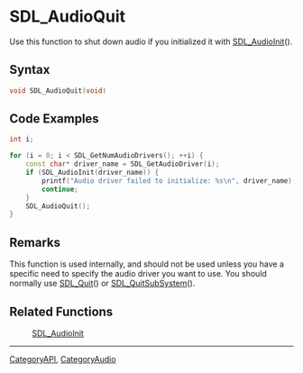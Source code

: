 
= SDL_AudioQuit =
Use this function to shut down audio if you initialized it with [[SDL_AudioInit]]().


== Syntax ==
<syntaxhighlight lang='c++'>
void SDL_AudioQuit(void)
</syntaxhighlight>

== Code Examples ==
<syntaxhighlight lang='c++'>
int i;

for (i = 0; i < SDL_GetNumAudioDrivers(); ++i) {
    const char* driver_name = SDL_GetAudioDriver(i);
    if (SDL_AudioInit(driver_name)) {
        printf("Audio driver failed to initialize: %s\n", driver_name);
        continue;
    }
    SDL_AudioQuit();
}
</syntaxhighlight>

== Remarks ==
This function is used internally, and should not be used unless you have a specific need to specify the audio driver you want to use. You should normally use [[SDL_Quit]]() or [[SDL_QuitSubSystem]](). 

== Related Functions ==
:[[SDL_AudioInit]]

----
[[CategoryAPI]], [[CategoryAudio]]
